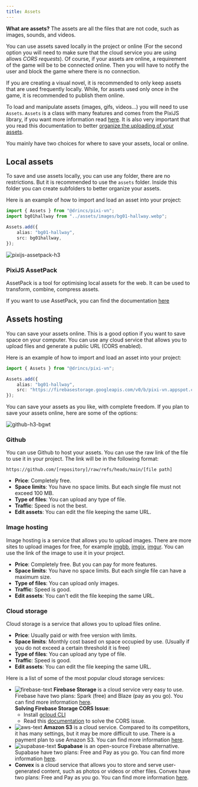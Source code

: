 ```yaml
---
title: Assets
---
```


**What are assets?** The assets are all the files that are not code, such as images, sounds, and videos.

You can use assets saved locally in the project or online (For the second option you will need to make sure that the cloud service you are using allows *CORS requests*). Of course, if your assets are online, a requirement of the game will be to be connected online. Then you will have to notify the user and block the game where there is no connection.

If you are creating a visual novel, it is recommended to only keep assets that are used frequently locally. While, for assets used only once in the game, it is recommended to publish them online.

To load and manipulate assets (images, gifs, videos...) you will need to use `Assets`. `Assets` is a class with many features and comes from the PixiJS library, if you want more information read [here](https://pixijs.com/8.x/guides/components/assets). It is also very important that you read this documentation to better [organize the uploading of your assets](/start/assets-management.md).

You mainly have two choices for where to save your assets, local or online.

## Local assets

To save and use assets locally, you can use any folder, there are no restrictions. But it is recommended to use the `assets` folder. Inside this folder you can create subfolders to better organize your assets.

Here is an example of how to import and load an asset into your project:

```ts title="utils/assets.ts"
import { Assets } from "@drincs/pixi-vn";
import bg01hallway from "../assets/images/bg01-hallway.webp";

Assets.add({
    alias: "bg01-hallway",
    src: bg01hallway,
});
```

![pixijs-assetpack-h3](/pixijs-assetpack.svg)

### PixiJS AssetPack

AssetPack is a tool for optimising local assets for the web. It can be used to transform, combine, compress assets.

If you want to use AssetPack, you can find the documentation [here](https://pixijs.io/assetpack)

## Assets hosting

You can save your assets online. This is a good option if you want to save space on your computer. You can use any cloud service that allows you to upload files and generate a public URL (CORS enabled).

Here is an example of how to import and load an asset into your project:

```ts title="utils/assets.ts"
import { Assets } from "@drincs/pixi-vn";

Assets.add({
    alias: "bg01-hallway",
    src: "https://firebasestorage.googleapis.com/v0/b/pixi-vn.appspot.com/o/public%2Fbreakdown%2Fbg01-hallway.webp?alt=media",
});
```

You can save your assets as you like, with complete freedom. If you plan to save your assets online, here are some of the options:

![github-h3-bgwt](/github.svg)

### Github

You can use Github to host your assets. You can use the raw link of the file to use it in your project. The link will be in the following format:

```text
https://github.com/[repository]/raw/refs/heads/main/[file path]
```

* **Price**: Completely free.
* **Space limits**: You have no space limits. But each single file must not exceed 100 MB.
* **Type of files**: You can upload any type of file.
* **Traffic**: Speed is not the best.
* **Edit assets**: You can edit the file keeping the same URL.

### Image hosting

Image hosting is a service that allows you to upload images. There are more sites to upload images for free, for example [imgbb](https://imgbb.com/), [imgix](https://www.imgix.com/), [imgur](https://imgur.com/). You can use the link of the image to use it in your project.

* **Price**: Completely free. But you can pay for more features.
* **Space limits**: You have no space limits. But each single file can have a maximum size.
* **Type of files**: You can upload only images.
* **Traffic**: Speed is good.
* **Edit assets**: You can't edit the file keeping the same URL.

### Cloud storage

Cloud storage is a service that allows you to upload files online.

* **Price**: Usually paid or with free version with limits.
* **Space limits**: Monthly cost based on space occupied by use. (Usually if you do not exceed a certain threshold it is free)
* **Type of files**: You can upload any type of file.
* **Traffic**: Speed is good.
* **Edit assets**: You can edit the file keeping the same URL.

Here is a list of some of the most popular cloud storage services:

* ![firebase-text](/firebase.svg) **Firebase Storage** is a cloud service very easy to use. Firebase have two plans: Spark (free) and Blaze (pay as you go). You can find more information [here](https://firebase.google.com/pricing).\
**Solving Firebase Storage CORS Issue**:
  * Install [gcloud CLI](https://cloud.google.com/sdk/docs/install)
  * Read this [documentation](https://medium.com/@we.viavek/setting-cors-in-firebase-19a2cce2fe28) to solve the CORS issue.
* ![aws-text](/aws.svg) **Amazon S3** is a cloud service. Compared to its competitors, it has many settings, but it may be more difficult to use. There is a payment plan to use Amazon S3. You can find more information [here](https://aws.amazon.com/s3/pricing/).
* ![supabase-text](/supabase.svg) **Supabase** is an open-source Firebase alternative. Supabase have two plans: Free and Pay as you go. You can find more information [here](https://supabase.io/pricing).
* **Convex** is a cloud service that allows you to store and serve user-generated content, such as photos or videos or other files. Convex have two plans: Free and Pay as you go. You can find more information [here](https://www.convex.dev/pricing).

